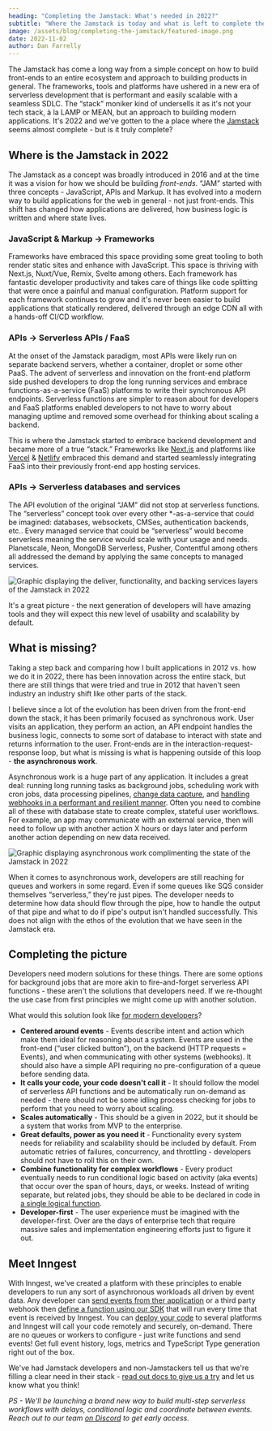 ```yaml
---
heading: "Completing the Jamstack: What's needed in 2022?"
subtitle: "Where the Jamstack is today and what is left to complete the vision."
image: /assets/blog/completing-the-jamstack/featured-image.png
date: 2022-11-02
author: Dan Farrelly
---
```


The Jamstack has come a long way from a simple concept on how to build front-ends to an entire ecosystem and approach to building products in general. The frameworks, tools and platforms have ushered in a new era of serverless development that is performant and easily scalable with a seamless SDLC. The “stack” moniker kind of undersells it as it's not your tech stack, à la LAMP or MEAN, but an approach to building modern applications. It's 2022 and we've gotten to the a place where the [Jamstack](https://jamstack.org/) seems almost complete - but is it truly complete?

## Where is the Jamstack in 2022

The Jamstack as a concept was broadly introduced in 2016 and at the time it was a vision for how we should be building *front-ends*. “JAM” started with three concepts - JavaScript, APIs and Markup. It has evolved into a modern way to build applications for the web in general - not just front-ends. This shift has changed how applications are delivered, how business logic is written and where state lives.

### JavaScript & Markup → Frameworks

Frameworks have embraced this space providing some great tooling to both render static sites and enhance with JavaScript. This space is thriving with Next.js, Nuxt/Vue, Remix, Svelte among others. Each framework has fantastic developer productivity and takes care of things like code splitting that were once a painful and manual configuration. Platform support for each framework continues to grow and it's never been easier to build applications that statically rendered, delivered through an edge CDN all with a hands-off CI/CD workflow.

### APIs → Serverless APIs / FaaS

At the onset of the Jamstack paradigm, most APIs were likely run on separate backend servers, whether a container, droplet or some other PaaS. The advent of serverless and innovation on the front-end platform side pushed developers to drop the long running services and embrace functions-as-a-service (FaaS) platforms to write their synchronous API endpoints. Serverless functions are simpler to reason about for developers and FaaS platforms enabled developers to not have to worry about managing uptime and removed some overhead for thinking about scaling a backend.

This is where the Jamstack started to embrace backend development and became more of a true “stack.” Frameworks like [Next.js](/docs/frameworks/nextjs) and platforms like [Vercel](/blog/vercel-integration) & [Netlify](/docs/deploy/netlify) embraced this demand and started seamlessly integrating FaaS into their previously front-end app hosting services.

### APIs → Serverless databases and services

The API evolution of the original “JAM” did not stop at serverless functions. The “serverless” concept took over every other *-as-a-service that could be imagined: databases, websockets, CMSes,  authentication backends, etc.. Every managed service that could be “serverless” would become serverless meaning the service would scale with your usage and needs. Planetscale, Neon, MongoDB Serverless, Pusher, Contentful among others all addressed the demand by applying the same concepts to managed services.

![Graphic displaying the deliver, functionality, and backing services layers of the Jamstack in 2022](/assets/blog/completing-the-jamstack/jamstack-in-2022.jpg)

It's a great picture - the next generation of developers will have amazing tools and they will expect this new level of usability and scalability by default.

## What is missing?

Taking a step back and comparing how I built applications in 2012 vs. how we do it in 2022, there has been innovation across the entire stack, but there are still things that were tried and true in 2012 that haven't seen industry an industry shift like other parts of the stack.

I believe since a lot of the evolution has been driven from the front-end down the stack, it has been primarily focused as synchronous work. User visits an application, they perform an action, an API endpoint handles the business logic, connects to some sort of database to interact with state and returns information to the user. Front-ends are in the interaction-request-response loop, but what is missing is what is happening outside of this loop - **the asynchronous work**.

Asynchronous work is a huge part of any application. It includes a great deal: running long running tasks as background jobs, scheduling work with cron jobs, data processing pipelines, [change data capture](https://en.wikipedia.org/wiki/Change_data_capture), and [handling webhooks in a performant and resilient manner](/blog/building-webhooks-that-scale). Often you need to combine all of these with database state to create complex, stateful user workflows. For example, an app may communicate with an external service, then will need to follow up with another action X hours or days later and perform another action depending on new data received.

![Graphic displaying asynchronous work complimenting the state of the Jamstack in 2022](/assets/blog/completing-the-jamstack/jamstack-missing-pieces.jpg)

When it comes to asynchronous work, developers are still reaching for queues and workers in some regard. Even if some queues like SQS consider themselves “serverless,” they're just pipes. The developer needs to determine how data should flow through the pipe, how to handle the output of that pipe and what to do if pipe's output isn't handled successfully. This does not align with the ethos of the evolution that we have seen in the Jamstack era.


## Completing the picture

Developers need modern solutions for these things. There are some options for background jobs that are more akin to fire-and-forget serverless API functions - these aren't the solutions that developers need. If we re-thought the use case from first principles we might come up with another solution.

What would this solution look like [for modern developers](/blog/modern-serverless-job-scheduler)?

- **Centered around events** - Events describe intent and action which make them ideal for reasoning about a system. Events are used in the front-end (“user clicked button”), on the backend (HTTP requests = Events), and when communicating with other systems (webhooks). It should also have a simple API requiring no pre-configuration of a queue before sending data.
- **It calls your code, your code doesn't call it** - It should follow the model of serverless API functions and be automatically run on-demand as needed - there should not be some idling process checking for jobs to perform that you need to worry about scaling.
- **Scales automatically** - This should be a given in 2022, but it should be a system that works from MVP to the enterprise.
- **Great defaults, power as you need it** - Functionality every system needs for reliability and scalability should be included by default. From automatic retries of failures, concurrency, and throttling - developers should not have to roll this on their own.
- **Combine functionality for complex workflows** - Every product eventually needs to run conditional logic based on activity (aka events) that occur over the span of hours, days, or weeks. Instead of writing separate, but related jobs, they should be able to be declared in code in [a single logical function](/features/step-functions).
- **Developer-first** - The user experience must be imagined with the developer-first. Over are the days of enterprise tech that require massive sales and implementation engineering efforts just to figure it out.

## Meet Inngest

With Inngest, we've created a platform with these principles to enable developers to run any sort of asynchronous workloads all driven by event data. Any developer can [send events from ther application](/docs/events) or a third party webhook then [define a function using our SDK](/docs/functions) that will run every time that event is received by Inngest. You can [deploy your code](/docs/deploy) to several platforms and Inngest will call your code remotely and securely, on-demand. There are no queues or workers to configure - just write functions and send events! Get full event history, logs, metrics and TypeScript Type generation right out of the box.

We've had Jamstack developers and non-Jamstackers tell us that we're filling a clear need in their stack - [read out docs to give us a try](/docs) and let us know what you think!

_PS - We'll be launching a brand new way to build multi-step serverless workflows with delays, conditional logic and coordinate between events. Reach out to our team [on Discord](/discord) to get early access._


